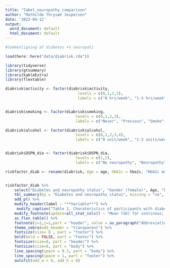 ```yaml
---
title: "Tabel_neuropathy_comparison"
author: "Mathilde Thrysøe Jespersen"
date: '2022-04-12'
output:
  word_document: default
  html_document: default
---
```


```r

#Sammenligning af diabetes +% neuropati

load(here::here("data/diabrisk.rda"))

library(tidyverse)
library(gtsummary)
library(kableExtra)
library(flextable)

diabrisk$activity <- factor(diabrisk$activity,
                                levels = c(0,1,2,3),
                                labels = c("0 hrs/week", "1-3 hrs/week", "4-7 hrs/week", ">7 hrs/week"))


diabrisk$smoking <- factor(diabrisk$smoking,
                               levels = c(0,1,2,3),
                               labels = c("Never", "Previous", "Smoke", "NI"))

diabrisk$alcohol <- factor(diabrisk$alcohol,
                               levels = c(0,1,2,3,4),
                               labels = c("0 unit/week", "1-3 units/week", "4-7 units/week", "8-14 units/week", ">15 units/week"))


diabrisk$DSPN_dia <- factor(diabrisk$DSPN_dia,
                               levels = c(1,2),
                               labels = c("No neuropathy", "Neuropathy"))

riskfactor_diab <- rename(diabrisk, Age = age, HbA1c = hba1c, "HbA1c mean 5 yrs" = hba1c_mean5yrs, "Total daily insulin"=total_daily_insulin, "Time in range"=TIR, "Diabetes duration" = DD, "SBP" = sysBT, "DBP" = diaBT, Retinopathy = retinopathy, Nephropathy = nephropathy, Smoking = smoking, Alcohol = alcohol, Activity = activity, Pulse = pulse, Diabetes = diabetes,  "Tanner" = tanner, "Hip circumference" = hip, "Waist circumference" = waist, Cholesterol = cholesterol, Triglycerids = triglycerids, "Diabetes and neuropathy status"=DSPN_dia, "Gender (female)" = gender, "Basal insulin" = basal_insulin, "Time in hypoglycemia" = time_hypo)


riskfactor_diab %>% 
    select("Diabetes and neuropathy status", "Gender (female)", Age, "Diabetes duration", HbA1c, "HbA1c mean 5 yrs", "Time in range", "Time in hypoglycemia", "Basal insulin", "Total daily insulin", BMI, "Hip circumference", "Waist circumference", Tanner, SBP, DBP, Pulse, Retinopathy, Nephropathy, Cholesterol, LDL, HDL, Triglycerids, Alcohol, Smoking, Activity) %>% 
    tbl_summary(by = "Diabetes and neuropathy status", missing = "no", statistic = list(all_continuous() ~ "{mean} ({sd})"), type = list("Gender (female)" ~ "dichotomous"), value = list("Gender (female)" ~ "female")) %>%
    add_p() %>% 
    modify_header(label ~ "**Variable**") %>% 
     modify_caption("Table 1. Charateristics of participants with diabetes stratified by neuropathy status") %>% 
    modify_footnote(update=all_stat_cols() ~ "Mean (SD) for continous; n (%) for categorical") %>%
    as_flex_table() %>% 
    footnote(i=1,j=1,part = "header", value = as_paragraph("Abbreviations: HbA1c, Hemoglobin a1c; BMI, body-mass index; SBP, systolic blood pressure; DBP, diastolic blood pressure; HDL, high density lipoproteins; LDL, low density lipoproteins; NI, not indicated"), ref_symbols = "") %>% 
    theme_zebra(odd_header = "transparent") %>% 
    fontsize(size= 6 , part = "footer") %>% 
    bold(bold = FALSE, part = "footer") %>% 
    fontsize(size=8, part = "header") %>% 
    fontsize(size=8, part = "body") %>% 
    line_spacing(space = 0.3, part = "body") %>% 
    line_spacing(space = 1, part = "footer") %>% 
    autofit(add_w = 0, add_h = 0)

```

